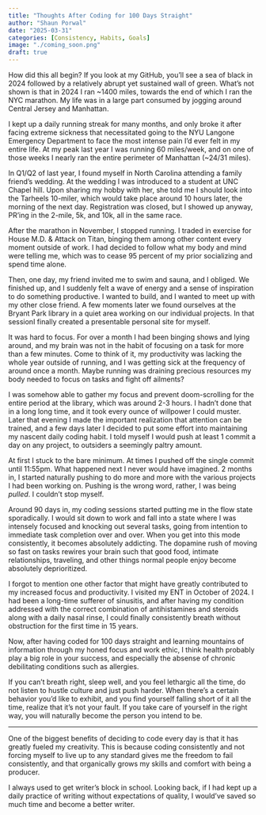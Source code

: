 ```yaml
---
title: "Thoughts After Coding for 100 Days Straight"
author: "Shaun Porwal"
date: "2025-03-31"
categories: [Consistency, Habits, Goals]
image: "./coming_soon.png"
draft: true
---
```


How did this all begin? If you look at my GitHub, you'll see a sea of black in 2024 followed by a relatively abrupt yet sustained wall of green. What's not shown is that in 2024 I ran ~1400 miles, towards the end of which I ran the NYC marathon. My life was in a large part consumed by jogging around Central Jersey and Manhattan.

I kept up a daily running streak for many months, and only broke it after facing extreme sickness that necessitated going to the NYU Langone Emergency Department to face the most intense pain I'd ever felt in my entire life. At my peak last year I was running 60 miles/week, and on one of those weeks I nearly ran the entire perimeter of Manhattan (~24/31 miles).

In Q1/Q2 of last year, I found myself in North Carolina attending a family friend's wedding. At the wedding I was introduced to a student at UNC Chapel hill. Upon sharing my hobby with her, she told me I should look into the Tarheels 10-miler, which would take place around 10 hours later, the morning of the next day. Registration was closed, but I showed up anyway, PR'ing in the 2-mile, 5k, and 10k, all in the same race.

After the marathon in November, I stopped running. I traded in exercise for House M.D. & Attack on Titan, binging them among other content every moment outside of work. I had decided to follow what my body and mind were telling me, which was to cease 95 percent of my prior socializing and spend time alone.

Then, one day, my friend invited me to swim and sauna, and I obliged. We finished up, and I suddenly felt a wave of energy and a sense of inspiration to do something productive. I wanted to build, and I wanted to meet up with my other close friend. A few moments later we found ourselves at the Bryant Park library in a quiet area working on our individual projects. In that sessionI finally created a presentable personal site for myself.

It was hard to focus. For over a month I had been binging shows and lying around, and my brain was not in the habit of focusing on a task for more than a few minutes. Come to think of it, my productivity was lacking the whole year outside of running, and I was getting sick at the frequency of around once a month. Maybe running was draining precious resources my body needed to focus on tasks and fight off ailments?

I was somehow able to gather my focus and prevent doom-scrolling for the entire period at the library, which was around 2-3 hours. I hadn't done that in a long long time, and it took every ounce of willpower I could muster. Later that evening I made the important realization that attention can be trained, and a few days later I decided to put some effort into maintaining my nascent daily coding habit. I told myself I would push at least 1 commit a day on any project, to outsiders a seemingly paltry amount.

At first I stuck to the bare minimum. At times I pushed off the single commit until 11:55pm. What happened next I never would have imagined. 2 months in, I started naturally pushing to do more and more with the various projects I had been working on. Pushing is the wrong word, rather, I was being *pulled*. I couldn't stop myself.

Around 90 days in, my coding sessions started putting me in the flow state sporadically. I would sit down to work and fall into a state where I was intensely focused and knocking out several tasks, going from intention to immediate task completion over and over. When you get into this mode consistently, it becomes absolutely addicting. The dopamine rush of moving so fast on tasks rewires your brain such that good food, intimate relationships, traveling, and other things normal people enjoy become absolutely deprioritized.

I forgot to mention one other factor that might have greatly contributed to my increased focus and productivity. I visited my ENT in October of 2024. I had been a long-time sufferer of sinusitis, and after having my condition addressed with the correct combination of antihistamines and steroids along with a daily nasal rinse, I could finally consistently breath without obstruction for the first time in 15 years.

Now, after having coded for 100 days straight and learning mountains of information through my honed focus and work ethic, I think health probably play a big role in your success, and especially the absense of chronic debilitating conditions such as allergies.

If you can't breath right, sleep well, and you feel lethargic all the time, do not listen to hustle culture and just push harder. When there's a certain behavior you'd like to exhibit, and you find yourself falling short of it all the time, realize that it's not your fault. If you take care of yourself in the right way, you will naturally become the person you intend to be.

---

One of the biggest benefits of deciding to code every day is that it has greatly fueled my
creativity. This is because coding consistently and not forcing myself to live up to any standard
gives me the freedom to fail consistently, and that organically grows my skills and comfort with
being a producer.

I always used to get writer's block in school. Looking back, if I had kept up a daily practice of
writing without expectations of quality, I would've saved so much time and become a better writer.
